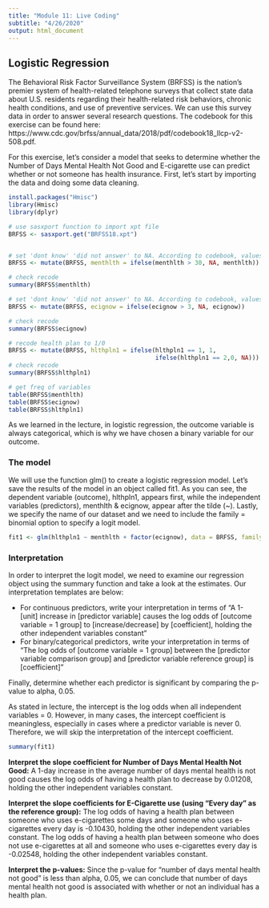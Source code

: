```yaml
---
title: "Module 11: Live Coding"
subtitle: "4/26/2020"
output: html_document
---
```


## Logistic Regression
The Behavioral Risk Factor Surveillance System (BRFSS) is the nation's premier system of health-related telephone surveys that collect state data about U.S. residents regarding their health-related risk behaviors, chronic health conditions, and use of preventive services. We can use this survey data in order to answer several research questions. The codebook for this exercise can be found here: https://www.cdc.gov/brfss/annual_data/2018/pdf/codebook18_llcp-v2-508.pdf. 
 
For this exercise, let's consider a model that seeks to determine whether the Number of Days Mental Health Not Good and E-cigarette use can predict whether or not someone has health insurance. First, let's start by importing the data and doing some data cleaning.
```r
install.packages("Hmisc")
library(Hmisc)
library(dplyr)

# use sasxport function to import xpt file
BRFSS <- sasxport.get("BRFSS18.xpt")


# set 'dont know' 'did not answer' to NA. According to codebook, values > 30 are dont know/did not answer
BRFSS <- mutate(BRFSS, menthlth = ifelse(menthlth > 30, NA, menthlth))

# check recode
summary(BRFSS$menthlth)

# set 'dont know' 'did not answer' to NA. According to codebook, values > 3 are dont know/did not answer
BRFSS <- mutate(BRFSS, ecignow = ifelse(ecignow > 3, NA, ecignow))

# check recode
summary(BRFSS$ecignow)

# recode health plan to 1/0
BRFSS <- mutate(BRFSS, hlthpln1 = ifelse(hlthpln1 == 1, 1,
                                         ifelse(hlthpln1 == 2,0, NA)))
# check recode
summary(BRFSS$hlthpln1)

# get freq of variables 
table(BRFSS$menthlth)
table(BRFSS$ecignow)
table(BRFSS$hlthpln1)

```


As we learned in the lecture, in logistic regression, the outcome variable is always categorical, which is why we have chosen a binary variable for our outcome.

### The model
We will use the function glm() to create a logistic regression model. Let's save the results of the model in an object called fit1. As you can see, the dependent variable (outcome), hlthpln1, appears first, while the independent variables (predictors), menthlth & ecignow, appear after the tilde (~). Lastly, we specify the name of our dataset and we need to include the family = binomial option to specify a logit model.
```r
fit1 <- glm(hlthpln1 ~ menthlth + factor(ecignow), data = BRFSS, family = "binomial")
```


### Interpretation
In order to interpret the logit model, we need to examine our regression object using the summary function and take a look at the estimates. Our interpretation templates are below:

* For continuous predictors, write your interpretation in terms of “A 1-[unit] increase in [predictor variable] causes the log odds of [outcome variable = 1 group] to [increase/decrease] by [coefficient], holding the other independent variables constant”
* For binary/categorical predictors, write your interpretation in terms of “The log odds of [outcome variable = 1 group] between the [predictor variable comparison group] and [predictor variable reference group] is [coefficient]"

Finally, determine whether each predictor is significant by comparing the p-value to alpha, 0.05.

As stated in lecture, the intercept is the log odds when all independent variables = 0. However, in many cases, the intercept coefficient is meaningless, especially in cases where a predictor variable is never 0. Therefore, we will skip the interpretation of the intercept coefficient.


```r
summary(fit1)
```


**Interpret the slope coefficient for Number of Days Mental Health Not Good:** A 1-day increase in the average number of days mental health is not good causes the log odds of having a health plan to decrease by 0.01208, holding the other independent variables constant.

**Interpret the slope coefficients for E-Cigarette use (using "Every day" as the reference group):**  The log odds of having a health plan between someone who uses e-cigarettes some days and someone who uses e-cigarettes every day is -0.10430, holding the other independent variables constant. The log odds of having a health plan between someone who does not use e-cigarettes at all and someone who uses e-cigarettes every day is -0.02548, holding the other independent variables constant.

**Interpret the p-values:** Since the p-value for "number of days mental health not good" is less than alpha, 0.05, we can conclude that number of days mental health not good is associated with whether or not an individual has a health plan.

